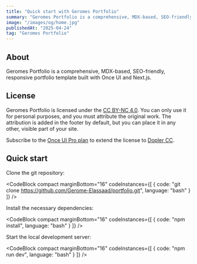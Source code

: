 ```yaml
---
title: "Quick start with Geromes Portfolio"
summary: "Geromes Portfolio is a comprehensive, MDX-based, SEO-friendly, responsive portfolio template built with Once UI and Next.js."
image: "/images/og/home.jpg"
publishedAt: "2025-04-24"
tag: "Geromes Portfolio"
---
```


## About

Geromes Portfolio is a comprehensive, MDX-based, SEO-friendly, responsive portfolio template built with Once UI and Next.js.

## License

Geromes Portfolio is licensed under the [CC BY-NC 4.0](https://creativecommons.org/licenses/by-nc/4.0/). You can only use it for personal purposes, and you must attribute the original work. The attribution is added in the footer by default, but you can place it in any other, visible part of your site.

Subscribe to the [Once UI Pro plan](https://once-ui.com/pricing) to extend the license to [Dopler CC](https://once-ui.com/products/magic-portfolio).

## Quick start

Clone the git repository:

<CodeBlock compact marginBottom="16" codeInstances={[
  {
    code: "git clone https://github.com/Gerome-Elassaad/portfolio.git",
    language: "bash"
  }
]} />

Install the necessary dependencies:

<CodeBlock compact marginBottom="16" codeInstances={[
  {
    code: "npm install",
    language: "bash"
  }
]} />

Start the local development server:

<CodeBlock compact marginBottom="16" codeInstances={[
  {
    code: "npm run dev",
    language: "bash"
  }
]} />